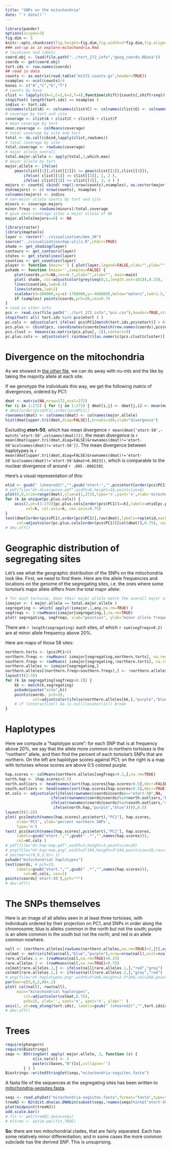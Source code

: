 ```yaml
---
title: "SNPs on the mitochondria"
date: "`r date()`"
---
```



```r
library(pander)
options(scipen=3)
fig.dim <- 5
knitr::opts_chunk$set(fig.height=fig.dim,fig.width=2*fig.dim,fig.align='center')
### set-up as in explore-mitochondria.Rmd
# locations and labels
coord.obj <- load(file.path("../tort_272_info","geog_coords.RData"))
coords <- get(coord.obj)
tort.ids <- row.names(coords)
## read in data
counts <- as.matrix(read.table("mt272.counts.gz",header=TRUE))
nsamples <- ncol(counts)/4
bases <- c("A","C","G","T")
# counts by base
clist <- lapply(c(A=1,C=2,G=3,T=4),function(shift){counts[,shift+seq(0,by=4,length.out=nsamples)]})
stopifnot( length(tort.ids) == nsamples )
indivs <- tort.ids
colnames(clist$A) <- colnames(clist$C) <- colnames(clist$G) <- colnames(clist$T) <- indivs
# coverage by tort and site
coverage <- clist$A + clist$C + clist$G + clist$T
# mean coverage by tort
mean.coverage <- colMeans(coverage)
# total coverage by site and tort
total <- do.call(cbind,lapply(clist,rowSums))
# total coverage by site
total.coverage <- rowSums(coverage)
# major allele overall
total.major.allele <- apply(total,1,which.max)
# major allele by tort
major.allele <- ifelse( 
    pmax(clist[[1]],clist[[2]]) >= pmax(clist[[3]],clist[[4]]),
        ifelse( clist[[1]] >= clist[[2]], 1, 2 ),
        ifelse( clist[[3]] >= clist[[4]], 3, 4 ) )
majors <- counts[ cbind( rep(1:nrow(counts),nsamples), as.vector(major.allele+4*(col(major.allele)-1)) ) ]
dim(majors) <- c( nrow(counts), nsamples )
colnames(majors) <- indivs
# non-major allele counts by tort and site
minors <- coverage-majors
minor.freqs <- rowSums(minors)/total.coverage
# give zero-coverage sites a major allele of NA
major.allele[majors==0] <- NA
```

```r
library(raster)
library(maptools)
layer <- raster("../visualization/dem_30")
source("../visualization/map-utils.R",chdir=TRUE)
shade <- get_shading(layer)
contours <- get_contours(layer)
states <- get_statelines(layer)
counties <- get_counties(layer)
player <- function (main='') { plot(layer,legend=FALSE,xlab="",ylab="",xaxt="n",yaxt="n",legend.mar=0,box=FALSE,main=main) }
pshade <- function (main='',samples=FALSE) { 
	plot(coords,pch=NA,cex=0.7,ylab="",xlab="", main=main)
    plot( shade, col=adjustcolor(grey(seq(0,1,length.out=101)),0.25), legend=FALSE, add=TRUE )
    lines(counties,lwd=0.5)
    lines(states,lwd=2)
	scalebar(d=100000,xy=c(-1700000,y=-460000),below="meters",lwd=1.5,label="100km")
    if (samples) points(coords,pch=20,cex=0.7)
}
# read in other info
pcs <- read.csv(file.path("../tort_272_info","pcs.csv"),header=TRUE,stringsAsFactors=FALSE)
stopifnot( all( tort.ids %in% pcs$etort ) )
pc.cols <- adjustcolor( ifelse( pcs$PC1[match(tort.ids,pcs$etort)] > 0, "blue", "purple" ), .75 )
pcs.plus <- cbind(pcs, coordinates(coords[match(row.names(coords),pcs$etort)]) )
pcs.clust <- kmeans(as.matrix(pcs.plus[,-1]),centers=9)
pc.plus.cols <- adjustcolor( rainbow(9)[as.numeric(pcs.clust$cluster)], .75 )
```

Divergence on the mitochondria
==============================

As we showed in [the other file](explore-mitochondria.html),
we can do away with nu-mts and the like by taking the majority allele at each site.

If we genotype the individuals this way,
we get the following matrix of divergences,
ordered by PC1:
```r
dmat <- matrix(NA,nrow=272,ncol=272)
for (i in 1:272) { for (j in 1:272) { dmat[i,j] <- dmat[j,i] <- mean(major.allele[,i]!=major.allele[,j],na.rm=TRUE) } }
# dmat[order(pcs$PC1),order(pcs$PC1)]
rownames(dmat) <- colnames(dmat) <- colnames(major.allele)
hist(dmat[upper.tri(dmat,diag=FALSE)],breaks=100,xlab="divergence")
```

Excluding **etort-50**, which has mean divergence `r mean(dmat['etort-50',-match('etort-50',colnames(dmat))])`,
the mean divergence is `r mean(dmat[upper.tri(dmat,diag=FALSE)&rownames(dmat)!='etort-50'&colnames(dmat)!='etort-50'])`.
The mean divergence between haplotypes 
is `r mean(dmat[upper.tri(dmat,diag=FALSE)&rownames(dmat)!='etort-50'&colnames(dmat)!='etort-50'&dmat>0.0023])`,
which is comparable to the nuclear divergence of around `r .005-.0002392`.


Here's a visual representation of this:
```r
etid <- gsub(" (sheared2)","",gsub("etort-","",pcs$etort[order(pcs$PC1)]),fixed=TRUE)
# pdf(file="mt-divergence.pdf",width=6,height=18,pointsize=8)
plot(0,0,xlim=range(dmat),ylim=c(1,272),type='n',yaxt='n',xlab='mitochondrial divergence',ylab='')
for (k in unique(pc.plus.cols)) {
    axis(2,at=(1:272)[pc.plus.cols[order(pcs$PC1)]==k],labels=etid[pc.plus.cols[order(pcs$PC1)]==k],las=2,
         col=k, col.axis=k, cex.axis=0.75)
}
text(dmat[order(pcs$PC1),order(pcs$PC1)],row(dmat),labels=rep(etid,each=length(etid)),
     col=adjustcolor(pc.plus.cols[order(pcs$PC1)][col(dmat)],0.75), cex=0.5 )
# dev.off()
```




Geographic distribution of segregating sites
============================================

Let's see what the geographic distribution of the SNPs on the mitochondria look like.
First, we need to find them.
Here are the allele frequencies and locations on the genome of the segregating sites,
i.e. the ones where some tortoise's major allele differs from the total major allele:
```r
# for each tortoise, does their major allele match the overall major allele?
ismajor <- ( major.allele == total.major.allele )
segregating <- which( apply(!ismajor,1,any,na.rm=TRUE) )
segfreqs <- 1-rowMeans(ismajor[segregating,],na.rm=TRUE)
plot( segregating, segfreqs, xlab="position", ylab="minor allele frequency" )
```
There are `r length(segregating)` such sites,
of which `r sum(segfreqs>0.2)` are at minor allele frequency above 20%.

Here are maps of those 58 sites:
```r
northern.torts <- (pcs$PC1>0)
northern.freqs <- rowMeans( ismajor[segregating,northern.torts], na.rm=TRUE )
southern.freqs <- rowMeans( ismajor[segregating,!northern.torts], na.rm=TRUE )
northern.alleles <- ismajor[segregating,]
northern.alleles[(northern.freqs>southern.freqs),] <- !northern.alleles[(northern.freqs>southern.freqs),]
layout(t(1:3))
for (k in segregating[segfreqs>0.2]) {
    kk <- match(k,segregating)
    pshade(paste("site",k))
    points(coords, pch=19,
            col=adjustcolor(ifelse(northern.alleles[kk,],"purple","blue"),0.5), cex=1)
    # if (interactive() && is.null(locator(1))) break
}
```

Haplotypes
==========

Here we compute a "haplotype score":
for each SNP that is at frequency above 20%,
we say that the allele more common in northern tortoises is the "northern" allele,
and then find the percent of each tortoise's SNPs that are northern.
On the left are haplotype scores against PC1;
on the right is a map with tortoises whose scores are above 0.5 colored purple.
```r
hap.scores <- colMeans(northern.alleles[segfreqs>0.2,],na.rm=TRUE)
north.hap <- (hap.scores>0.5)
north.outliers <- head(names(sort(hap.scores[hap.scores>0.5],decr=FALSE)),10)
south.outliers <- head(names(sort(hap.scores[hap.scores<0.5],decr=TRUE)),10)
mt.cols <- adjustcolor(ifelse(rownames(coords@coords)=="etort-50",NA,
                    ifelse(rownames(coords@coords)%in%north.outliers,"black",
                    ifelse(rownames(coords@coords)%in%south.outliers,"red",
                     ifelse(north.hap,"purple","blue")))),0.5)
layout(t(1:2))
plot( pcs[match(names(hap.scores),pcs$etort),"PC1"], hap.scores,
     xlab='PC1', ylab='percent northern SNPs',
     type='n')
text( pcs[match(names(hap.scores),pcs$etort),"PC1"], hap.scores,
     labels=gsub("etort.","",gsub(" .*","",names(hap.scores))),
     col=mt.cols )
# pdf(file="mt-hap-map.pdf",width=3,height=3,pointsize=10)
# png(file="mt-hap-map.png",width=3*144,height=3*144,pointsize=10,res=144)
# par(mar=c(0,0,3,0)+.1)
pshade("mitochondrial haplotypes")
text(coords, # pch=19,
     labels=gsub("etort.","",gsub(" .*","",names(hap.scores))),
        col=mt.cols, cex=1)
points(coords['etort-50'],pch="*")
# dev.off()
```

The SNPs themselves
===================

Here is an image of all alleles seen in at least three tortoises,
with individuals ordered by their projection on PC1,
and SNPs in order along the chromosome;
blue is alleles common in the north but not the south;
purple is an allele common in the south but not the north;
and red is an allele common nowhere.
```r
nall <- (northern.alleles[rowSums(northern.alleles,na.rm=TRUE)>2,])[,order(pcs$PC1)]
colmat <- matrix(ifelse(nall,"blue","purple"),nrow=nrow(nall),ncol=ncol(nall))
rare.alleles.1 <- (rowMeans(nall,na.rm=TRUE)<0.25)
rare.alleles.2 <- (rowMeans(nall,na.rm=TRUE)>0.75)
colmat[rare.alleles.1,] <- ifelse(nall[rare.alleles.1,],"red","grey")
colmat[rare.alleles.2,] <- ifelse(nall[rare.alleles.2,],"grey","red")
# png(file="mt-haplotypes.png",width=5*288,height=2.5*288,res=288,pointsize=8)
par(mar=c(3,0,2,0)+.1)
plot( col(nall), row(nall), 
     main="mitochondrial haplotypes",
        col=adjustcolor(colmat,0.75),
        pch=15, xlab='', xaxt='n', yaxt='n', ylab='' )
axis(1, at=seq_along(tort.ids), labels=gsub(" (sheared2)","",tort.ids[order(pcs$PC1)],fixed=TRUE), cex=0.25, las=3, cex.axis=0.25 )
# dev.off()
```

Trees
=====

```r
require(phangorn)
require(Biostrings)
seqs <- BStringSet( apply( major.allele, 2, function (x) { 
            x[is.na(x)] <- 5
            paste(c(bases,"N")[x],collapse='')
        } ) )
Biostrings::writeXStringSet(seqs,"mitochondria-segsites.fasta")
```

A fasta file of the sequences at the segregating sites has been written to [mitochondria-segsites.fasta](mitochondria-segsites.fasta).

```r
seqs <- read.phyDat("mitochondria-segsites.fasta",format="fasta",type="DNA")
treeNJ <- NJ(dist.dna(as.DNAbin(subset(seqs,!names(seqs)%in%c("etort-50","etort-71","etort-97","etort-109","etort-78")))))
plot(midpoint(treeNJ))
add.scale.bar()
# fit <- pml(treeNJ,data=seqs)
# mltree <- optim.pml(fit,TRUE)
```

**So:** there are two mitochondrial clades, that are fairly separated.
Each has some relatively minor differentiation;
and in some cases the more common subclade has the derived SNP.
This is unsuprising.

